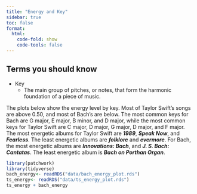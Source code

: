 ```yaml
---
title: "Energy and Key"
sidebar: true
toc: false
format:
  html:
    code-fold: show
    code-tools: false
---
```

:::{.callout-tip}
## Terms you should know
- Key
  - The main group of pitches, or notes, that form the harmonic foundation of a piece of music.
:::

The plots below show the energy level by key. Most of Taylor Swift's songs are above 0.50, and most of Bach's are below. The most common keys for Bach are G major, E major, B minor, and D major, while the most common keys for Taylor Swift are C major, D major, G major, D major, and F major. The most energetic albums for Taylor Swift are ***1989***, ***Speak Now***, and ***Fearless***. The least energetic albums are ***folklore*** and ***evermore***. For Bach, the most energetic albums are ***Innovations: Bach***, and ***J. S. Bach: Cantatas***. The least energetic album is ***Bach on Porthan Organ***. 


```r
library(patchwork)
library(tidyverse)
bach_energy<- readRDS("data/bach_energy_plot.rds")
ts_energy<- readRDS("data/ts_energy_plot.rds")
ts_energy + bach_energy
```